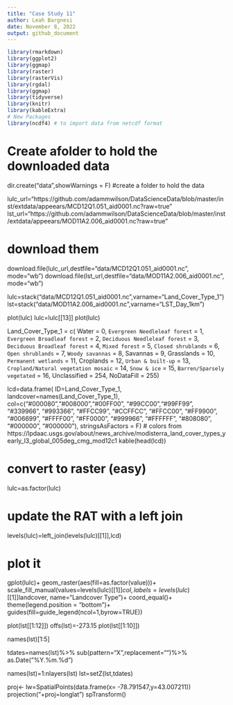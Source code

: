 ```yaml
---
title: "Case Study 11"
author: Leah Bargnesi
date: November 8, 2022
output: github_document
---
```

```r
 
library(rmarkdown)
library(ggplot2)
library(ggmap)
library(raster)
library(rasterVis)
library(rgdal)
library(ggmap)
library(tidyverse)
library(knitr)
library(kableExtra)
# New Packages
library(ncdf4) # to import data from netcdf format
```

# Create afolder to hold the downloaded data
dir.create("data",showWarnings = F) #create a folder to hold the data

lulc_url="https://github.com/adammwilson/DataScienceData/blob/master/inst/extdata/appeears/MCD12Q1.051_aid0001.nc?raw=true"
lst_url="https://github.com/adammwilson/DataScienceData/blob/master/inst/extdata/appeears/MOD11A2.006_aid0001.nc?raw=true"

# download them
download.file(lulc_url,destfile="data/MCD12Q1.051_aid0001.nc", mode="wb")
download.file(lst_url,destfile="data/MOD11A2.006_aid0001.nc", mode="wb")

lulc=stack("data/MCD12Q1.051_aid0001.nc",varname="Land_Cover_Type_1")
lst=stack("data/MOD11A2.006_aid0001.nc",varname="LST_Day_1km")

plot(lulc)
lulc=lulc[[13]]
plot(lulc)

Land_Cover_Type_1 = c(
    Water = 0, 
    `Evergreen Needleleaf forest` = 1, 
    `Evergreen Broadleaf forest` = 2,
    `Deciduous Needleleaf forest` = 3, 
    `Deciduous Broadleaf forest` = 4,
    `Mixed forest` = 5, 
    `Closed shrublands` = 6,
    `Open shrublands` = 7,
    `Woody savannas` = 8, 
    Savannas = 9,
    Grasslands = 10,
    `Permanent wetlands` = 11, 
    Croplands = 12,
    `Urban & built-up` = 13,
    `Cropland/Natural vegetation mosaic` = 14, 
    `Snow & ice` = 15,
    `Barren/Sparsely vegetated` = 16, 
    Unclassified = 254,
    NoDataFill = 255)

lcd=data.frame(
  ID=Land_Cover_Type_1,
  landcover=names(Land_Cover_Type_1),
  col=c("#000080","#008000","#00FF00", "#99CC00","#99FF99", "#339966", "#993366", "#FFCC99", "#CCFFCC", "#FFCC00", "#FF9900", "#006699", "#FFFF00", "#FF0000", "#999966", "#FFFFFF", "#808080", "#000000", "#000000"),
  stringsAsFactors = F)
# colors from https://lpdaac.usgs.gov/about/news_archive/modisterra_land_cover_types_yearly_l3_global_005deg_cmg_mod12c1
kable(head(lcd))

# convert to raster (easy)
lulc=as.factor(lulc)

# update the RAT with a left join
levels(lulc)=left_join(levels(lulc)[[1]],lcd) 

# plot it
gplot(lulc)+
  geom_raster(aes(fill=as.factor(value)))+
  scale_fill_manual(values=levels(lulc)[[1]]$col,
                    labels=levels(lulc)[[1]]$landcover,
                    name="Landcover Type")+
  coord_equal()+
  theme(legend.position = "bottom")+
  guides(fill=guide_legend(ncol=1,byrow=TRUE))
 
 plot(lst[[1:12]])
offs(lst)=-273.15
plot(lst[[1:10]]) 

names(lst)[1:5] 

tdates=names(lst)%>%
  sub(pattern="X",replacement="")%>%
  as.Date("%Y.%m.%d")

names(lst)=1:nlayers(lst)
lst=setZ(lst,tdates) 

proj<- lw=SpatialPoints(data.frame(x= -78.791547,y=43.007211))
projection("+proj=longlat") 
spTransform()
 
 